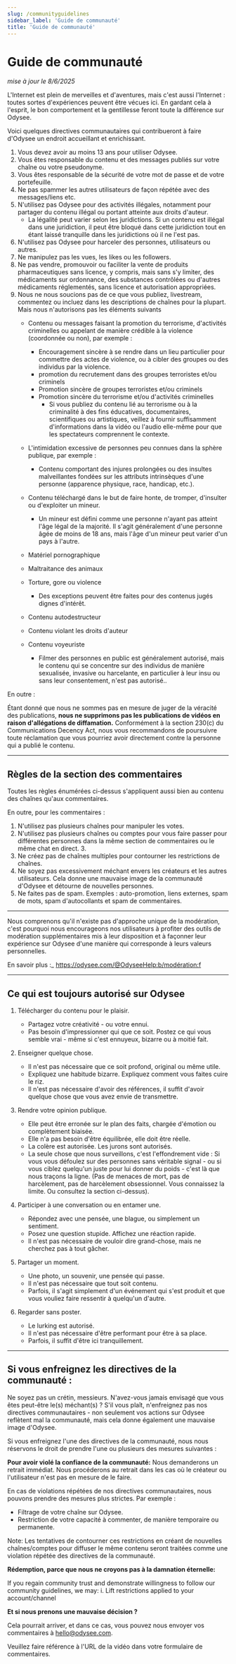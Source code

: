 ```yaml
---
slug: /communityguidelines
sidebar_label: 'Guide de communauté'
title: 'Guide de communauté'
---
```


# Guide de communauté
*mise à jour le 8/6/2025*

L'Internet est plein de merveilles et d'aventures, mais c'est aussi l'Internet : toutes sortes d'expériences peuvent être vécues ici. En gardant cela à l'esprit, le bon comportement et la gentillesse feront toute la différence sur Odysee.

Voici quelques directives communautaires qui contribueront à faire d'Odysee un endroit accueillant et enrichissant.

1. Vous devez avoir au moins 13 ans pour utiliser Odysee.
2. Vous êtes responsable du contenu et des messages publiés sur votre chaîne ou votre pseudonyme.
3. Vous êtes responsable de la sécurité de votre mot de passe et de votre portefeuille. 
4. Ne pas spammer les autres utilisateurs de façon répétée avec des messages/liens etc.
5. N'utilisez pas Odysee pour des activités illégales, notamment pour partager du contenu illégal ou portant atteinte aux droits d'auteur.
	* La légalité peut varier selon les juridictions. Si un contenu est illégal dans une juridiction, il peut être bloqué dans cette juridiction tout en étant laissé tranquille dans les juridictions où il ne l'est pas.
7. N'utilisez pas Odysee pour harceler des personnes, utilisateurs ou autres.
8. Ne manipulez pas les vues, les likes ou les followers.
9. Ne pas vendre, promouvoir ou faciliter la vente de produits pharmaceutiques sans licence, y compris, mais sans s'y limiter, des médicaments sur ordonnance, des substances contrôlées ou d'autres médicaments réglementés, sans licence et autorisation appropriées.
10. Nous ne nous soucions pas de ce que vous publiez, livestream, commentez ou incluez dans les descriptions de chaînes pour la plupart. Mais nous n'autorisons pas les éléments suivants
	*   Contenu ou messages faisant la promotion du terrorisme, d'activités criminelles ou appelant de manière crédible à la violence (coordonnée ou non), par exemple :
		*   Encouragement sincère à se rendre dans un lieu particulier pour commettre des actes de violence, ou à cibler des groupes ou des individus par la violence.
		*   promotion du recrutement dans des groupes terroristes et/ou criminels
		*   Promotion sincère de groupes terroristes et/ou criminels
		*   Promotion sincère du terrorisme et/ou d'activités criminelles
			- Si vous publiez du contenu lié au terrorisme ou à la criminalité à des fins éducatives, documentaires, scientifiques ou artistiques, veillez à fournir suffisamment d'informations dans la vidéo ou l'audio elle-même pour que les spectateurs comprennent le contexte.

	*   L'intimidation excessive de personnes peu connues dans la sphère publique, par exemple :
		*   Contenu comportant des injures prolongées ou des insultes malveillantes fondées sur les attributs intrinsèques d'une personne (apparence physique, race, handicap, etc.).
	*   Contenu téléchargé dans le but de faire honte, de tromper, d'insulter ou d'exploiter un mineur.
		*   Un mineur est défini comme une personne n'ayant pas atteint l'âge légal de la majorité. Il s'agit généralement d'une personne âgée de moins de 18 ans, mais l'âge d'un mineur peut varier d'un pays à l'autre.

    *   Matériel pornographique
    *   Maltraitance des animaux
    *   Torture, gore ou violence
        *   Des exceptions peuvent être faites pour des contenus jugés dignes d'intérêt.
    *   Contenu autodestructeur
    *   Contenu violant les droits d'auteur
	*	Contenu voyeuriste
		* Filmer des personnes en public est généralement autorisé, mais le contenu qui se concentre sur des individus de manière sexualisée, invasive ou harcelante, en particulier à leur insu ou sans leur consentement, n'est pas autorisé..

En outre :

Étant donné que nous ne sommes pas en mesure de juger de la véracité des publications, **nous ne supprimons pas les publications de vidéos en raison d'allégations de diffamation.** Conformément à la section 230(c) du Communications Decency Act, nous vous recommandons de poursuivre toute réclamation que vous pourriez avoir directement contre la personne qui a publié le contenu.

---

## Règles de la section des commentaires

Toutes les règles énumérées ci-dessus s'appliquent aussi bien au contenu des chaînes qu'aux commentaires. 

En outre, pour les commentaires :

1. N'utilisez pas plusieurs chaînes pour manipuler les votes.
2. N'utilisez pas plusieurs chaînes ou comptes pour vous faire passer pour différentes personnes dans la même section de commentaires ou le même chat en direct. 3.
3. Ne créez pas de chaînes multiples pour contourner les restrictions de chaînes.
4. Ne soyez pas excessivement méchant envers les créateurs et les autres utilisateurs. Cela donne une mauvaise image de la communauté d'Odysee et détourne de nouvelles personnes.
5. Ne faites pas de spam. Exemples : auto-promotion, liens externes, spam de mots, spam d'autocollants et spam de commentaires.

---

Nous comprenons qu'il n'existe pas d'approche unique de la modération, c'est pourquoi nous encourageons nos utilisateurs à profiter des outils de modération supplémentaires mis à leur disposition et à façonner leur expérience sur Odysee d'une manière qui corresponde à leurs valeurs personnelles.  

En savoir plus :_ 
https://odysee.com/@OdyseeHelp:b/modération:f

---

## Ce qui est toujours autorisé sur Odysee

1. Télécharger du contenu pour le plaisir.
    * Partagez votre créativité - ou votre ennui.
    * Pas besoin d'impressionner qui que ce soit. Postez ce qui vous semble vrai - même si c'est ennuyeux, bizarre ou à moitié fait.

2. Enseigner quelque chose.
    * Il n'est pas nécessaire que ce soit profond, original ou même utile.
    * Expliquez une habitude bizarre. Expliquez comment vous faites cuire le riz.
    * Il n'est pas nécessaire d'avoir des références, il suffit d'avoir quelque chose que vous avez envie de transmettre.

3. Rendre votre opinion publique.
    * Elle peut être erronée sur le plan des faits, chargée d'émotion ou complètement biaisée.
    * Elle n'a pas besoin d'être équilibrée, elle doit être réelle.
    * La colère est autorisée. Les jurons sont autorisés.
    * La seule chose que nous surveillons, c'est l'effondrement vide : Si vous vous défoulez sur des personnes sans véritable signal - ou si vous ciblez quelqu'un juste pour lui donner du poids - c'est là que nous traçons la ligne. (Pas de menaces de mort, pas de harcèlement, pas de harcèlement obsessionnel. Vous connaissez la limite. Ou consultez la section ci-dessus).

4. Participer à une conversation ou en entamer une.
    * Répondez avec une pensée, une blague, ou simplement un sentiment.
    * Posez une question stupide. Affichez une réaction rapide.
    * Il n'est pas nécessaire de vouloir dire grand-chose, mais ne cherchez pas à tout gâcher.

5. Partager un moment.
    * Une photo, un souvenir, une pensée qui passe.
    * Il n'est pas nécessaire que tout soit contenu.
    * Parfois, il s'agit simplement d'un événement qui s'est produit et que vous vouliez faire ressentir à quelqu'un d'autre.

6. Regarder sans poster.
    * Le lurking est autorisé.
    * Il n'est pas nécessaire d'être performant pour être à sa place.
    * Parfois, il suffit d'être ici tranquillement.

---

## Si vous enfreignez les directives de la communauté :

Ne soyez pas un crétin, messieurs.  N'avez-vous jamais envisagé que vous êtes peut-être le(s) méchant(s) ?
S'il vous plaît, n'enfreignez pas nos directives communautaires - non seulement vos actions sur Odysee reflètent mal la communauté, mais cela donne également une mauvaise image d'Odysee. 

Si vous enfreignez l'une des directives de la communauté, nous nous réservons le droit de prendre l'une ou plusieurs des mesures suivantes :

**Pour avoir violé la confiance de la communauté:**
Nous demanderons un retrait immédiat. Nous procéderons au retrait dans les cas où le créateur ou l'utilisateur n'est pas en mesure de le faire.

En cas de violations répétées de nos directives communautaires, nous pouvons prendre des mesures plus strictes. Par exemple :

* Filtrage de votre chaîne sur Odysee.
* Restriction de votre capacité à commenter, de manière temporaire ou permanente.

Note: Les tentatives de contourner ces restrictions en créant de nouvelles chaînes/comptes pour diffuser le même contenu seront traitées comme une violation répétée des directives de la communauté.

**Rédemption, parce que nous ne croyons pas à la damnation éternelle:**

If you regain community trust and demonstrate willingness to follow our community guidelines, we may:
i. Lift restrictions applied to your account/channel

**Et si nous prenons une mauvaise décision ?**

Cela pourrait arriver, et dans ce cas, vous pouvez nous envoyer vos commentaires à hello@odysee.com.

Veuillez faire référence à l'URL de la vidéo dans votre formulaire de commentaires.
